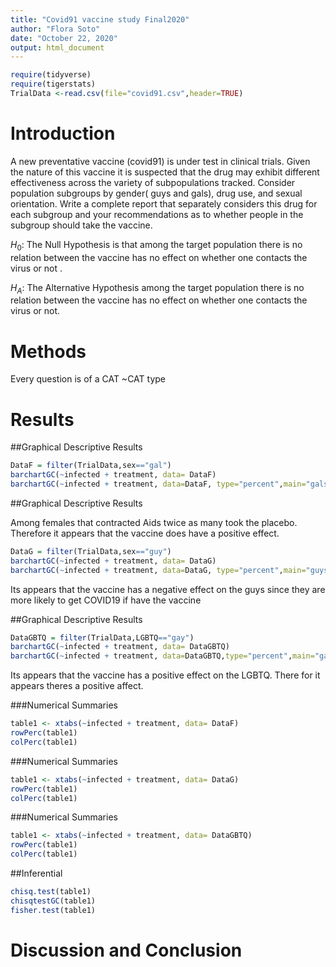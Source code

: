 ```yaml
---
title: "Covid91 vaccine study Final2020"
author: "Flora Soto"
date: "October 22, 2020"
output: html_document
---
```


```r
require(tidyverse)
require(tigerstats)
TrialData <-read.csv(file="covid91.csv",header=TRUE)
```

# Introduction

<!--In this section you explain what you are trying to show.  Where did the data come from?  What is the research or other question you are trying to answer?.  If you skimp in this section expect to be marked down in your grade. Paint a picture of the project a couple of paragraphs is expected!-->

A new  preventative vaccine (covid91) is under test in clinical trials. Given the nature of this vaccine it is suspected that the drug may exhibit different effectiveness across the variety of subpopulations tracked. Consider population subgroups by gender( guys and gals), drug use, and sexual orientation. Write a complete report that separately considers this drug for each subgroup and your recommendations as to whether people in the subgroup should take the vaccine.  

$H_0$: The Null Hypothesis is that among the target population there is no relation between the vaccine has no effect on whether one contacts the virus or not .  

$H_A$: The Alternative Hypothesis among the target population there is no relation between the vaccine has no effect on whether one contacts the virus or not.  


# Methods

<!--Decide on your methods:  use "variable analysis" or other appropriate descriptors.  Make sure to choose at least one graphical method and at least one numerical method. Discuss what data manipulations may be needed for example subsetting or other binning procedures and what sort of graphical displays and inferential tools will be used!-->  

Every question is of a CAT ~CAT type

# Results

<!--Divide this section into two sub-sections:  One for your descriptive  results and one for your inferential results.!-->  

##Graphical Descriptive Results


```r
DataF = filter(TrialData,sex=="gal")
barchartGC(~infected + treatment, data= DataF)
barchartGC(~infected + treatment, data=DataF, type="percent",main="gals")  

```

##Graphical Descriptive Results

Among females that contracted Aids twice as many took the placebo. Therefore it appears that the vaccine does have a positive effect.  

```r
DataG = filter(TrialData,sex=="guy")
barchartGC(~infected + treatment, data= DataG)
barchartGC(~infected + treatment, data=DataG, type="percent",main="guys")  

```
Its appears that the vaccine has a negative effect on the guys since they are more likely to get COVID19 if have the vaccine  

##Graphical Descriptive Results  

```r
DataGBTQ = filter(TrialData,LGBTQ=="gay")
barchartGC(~infected + treatment, data= DataGBTQ)
barchartGC(~infected + treatment, data=DataGBTQ,type="percent",main="gays")  

```  
  
  
Its appears that the vaccine has a positive effect on the LGBTQ. There for it appears theres a positive affect.  
 
 
###Numerical Summaries  
```r
table1 <- xtabs(~infected + treatment, data= DataF)
rowPerc(table1)
colPerc(table1)
```
###Numerical Summaries  
```r
table1 <- xtabs(~infected + treatment, data= DataG)
rowPerc(table1)
colPerc(table1)
```
 ###Numerical Summaries  
```r
table1 <- xtabs(~infected + treatment, data= DataGBTQ)
rowPerc(table1)
colPerc(table1)  
``` 
##Inferential  

```r
chisq.test(table1)
chisqtestGC(table1)
fisher.test(table1)
```

# Discussion and Conclusion

<!--Discussion and conclusion here.  If you found a relationship be sure to consider whether the relationship occurs because one of the variavbles causes the other, or whether they perhasps are related for some other reason.  Watch the chapter 6 videos from the GeorgeTown videos collection.!-->
